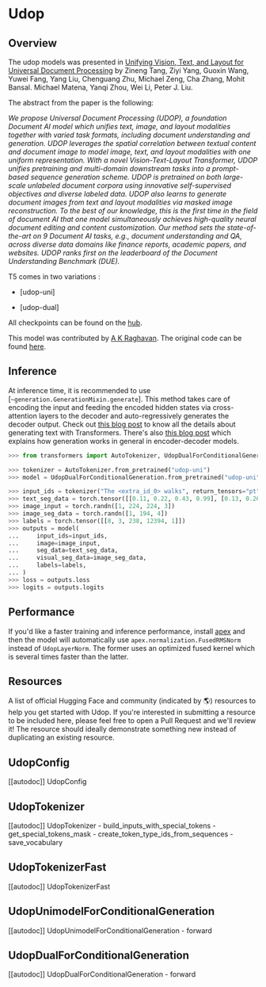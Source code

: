 <!--Copyright 2023 The HuggingFace Team. All rights reserved.

Licensed under the Apache License, Version 2.0 (the "License"); you may not use this file except in compliance with
the License. You may obtain a copy of the License at

http://www.apache.org/licenses/LICENSE-2.0

Unless required by applicable law or agreed to in writing, software distributed under the License is distributed on
an "AS IS" BASIS, WITHOUT WARRANTIES OR CONDITIONS OF ANY KIND, either express or implied. See the License for the
specific language governing permissions and limitations under the License.
-->

# Udop

## Overview

The udop models was presented in [Unifying Vision, Text, and Layout for Universal Document Processing](https://arxiv.org/pdf/2212.02623.pdf) by Zineng Tang, Ziyi Yang, Guoxin Wang, Yuwei Fang, Yang Liu, Chenguang Zhu, Michael Zeng, Cha Zhang, Mohit Bansal.
Michael Matena, Yanqi Zhou, Wei Li, Peter J. Liu.

The abstract from the paper is the following:

*We propose Universal Document Processing (UDOP), a foundation Document AI model which unifies text, image, and layout
modalities together with varied task formats, including document understanding and generation. UDOP leverages the
spatial correlation between textual content and document image to model image, text, and layout modalities with one
uniform representation. With a novel Vision-Text-Layout Transformer, UDOP unifies pretraining and multi-domain
downstream tasks into a prompt-based sequence generation scheme. UDOP is pretrained on both large-scale unlabeled
document corpora using innovative self-supervised objectives and diverse labeled data. UDOP also learns to generate
document images from text and layout modalities via masked image reconstruction. To the best of our knowledge, this is
the first time in the field of document AI that one model simultaneously achieves high-quality neural document editing
and content customization. Our method sets the state-of-the-art on 9 Document AI tasks, e.g., document understanding
and QA, across diverse data domains like finance reports, academic papers, and websites. UDOP ranks first on the
leaderboard of the Document Understanding Benchmark (DUE).*

T5 comes in two variations :

- [udop-uni]

- [udop-dual]

All checkpoints can be found on the [hub](https://huggingface.co/models?search=udop).

This model was contributed by [A K Raghavan](https://github.com/raghavanone). The original code can be found [here](https://github.com/microsoft/i-Code/tree/main/i-Code-Doc).

<a id='training'></a>

## Inference

At inference time, it is recommended to use [`~generation.GenerationMixin.generate`]. This
method takes care of encoding the input and feeding the encoded hidden states via cross-attention layers to the decoder
and auto-regressively generates the decoder output. Check out [this blog post](https://huggingface.co/blog/how-to-generate) to know all the details about generating text with Transformers.
There's also [this blog post](https://huggingface.co/blog/encoder-decoder#encoder-decoder) which explains how
generation works in general in encoder-decoder models.

```python
>>> from transformers import AutoTokenizer, UdopDualForConditionalGeneration

>>> tokenizer = AutoTokenizer.from_pretrained("udop-uni")
>>> model = UdopDualForConditionalGeneration.from_pretrained("udop-uni")

>>> input_ids = tokenizer("The <extra_id_0> walks", return_tensors="pt").input_ids
>>> text_seg_data = torch.tensor([[0.11, 0.22, 0.43, 0.99], [0.13, 0.26, 0.33, 0.59], [0.09, 0.11, 0.29, 0.29]])
>>> image_input = torch.randn([1, 224, 224, 3])
>>> image_seg_data = torch.randn([1, 194, 4])
>>> labels = torch.tensor([[8, 3, 238, 12394, 1]])
>>> outputs = model(
...     input_ids=input_ids,
...     image=image_input,
...     seg_data=text_seg_data,
...     visual_seg_data=image_seg_data,
...     labels=labels,
... )
>>> loss = outputs.loss
>>> logits = outputs.logits
```

## Performance

If you'd like a faster training and inference performance, install [apex](https://github.com/NVIDIA/apex#quick-start) and then the model will automatically use `apex.normalization.FusedRMSNorm` instead of `UdopLayerNorm`. The former uses an optimized fused kernel which is several times faster than the latter.


## Resources

A list of official Hugging Face and community (indicated by 🌎) resources to help you get started with Udop. If you're interested in submitting a resource to be included here, please feel free to open a Pull Request and we'll review it! The resource should ideally demonstrate something new instead of duplicating an existing resource.

## UdopConfig

[[autodoc]] UdopConfig

## UdopTokenizer

[[autodoc]] UdopTokenizer
    - build_inputs_with_special_tokens
    - get_special_tokens_mask
    - create_token_type_ids_from_sequences
    - save_vocabulary

## UdopTokenizerFast

[[autodoc]] UdopTokenizerFast

## UdopUnimodelForConditionalGeneration

[[autodoc]] UdopUnimodelForConditionalGeneration
    - forward

## UdopDualForConditionalGeneration

[[autodoc]] UdopDualForConditionalGeneration
    - forward

